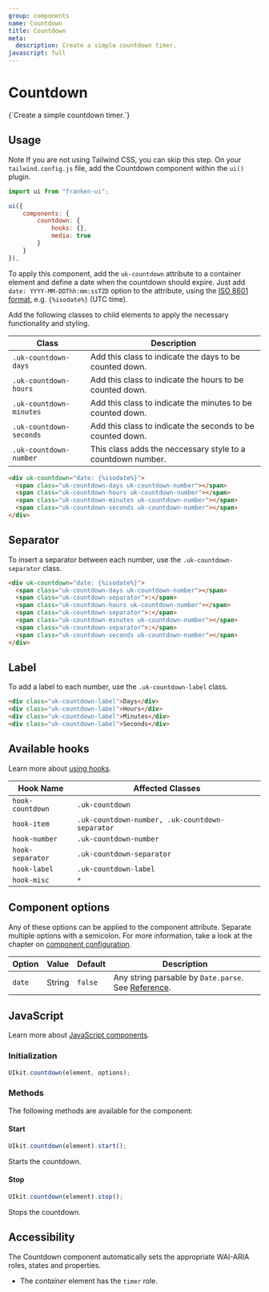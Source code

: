 ```yaml
---
group: components
name: Countdown
title: Countdown
meta:
  description: Create a simple countdown timer.
javascript: full
---
```



# Countdown

<p class="uk-text-lead uk-paragraph">{`Create a simple countdown timer.`}</p>

## Usage

<span class="uk-label uk-label-primary">Note</span> If you are not using Tailwind
CSS, you can skip this step. On your `tailwind.config.js` file, add the Countdown
component within the `ui()` plugin.

```javascript
import ui from "franken-ui";

ui({
    components: {
        countdown: {
            hooks: {},
            media: true
        }
    }
}),
```

To apply this component, add the `uk-countdown` attribute to a container element and define a date when the countdown should expire. Just add `date: YYYY-MM-DDThh:mm:ssTZD` option to the attribute, using the [ISO 8601 format](https://developer.mozilla.org/en/docs/Web/JavaScript/Reference/Global_Objects/Date/parse#ECMAScript_5_ISO-8601_format_support), e.g. `{%isodate%}` (UTC time).

Add the following classes to child elements to apply the necessary functionality and styling.

| Class                   | Description                                                 |
| ----------------------- | ----------------------------------------------------------- |
| `.uk-countdown-days`    | Add this class to indicate the days to be counted down.     |
| `.uk-countdown-hours`   | Add this class to indicate the hours to be counted down.    |
| `.uk-countdown-minutes` | Add this class to indicate the minutes to be counted down.  |
| `.uk-countdown-seconds` | Add this class to indicate the seconds to be counted down.  |
| `.uk-countdown-number`  | This class adds the neccessary style to a countdown number. |

```html
<div uk-countdown="date: {%isodate%}">
  <span class="uk-countdown-days uk-countdown-number"></span>
  <span class="uk-countdown-hours uk-countdown-number"></span>
  <span class="uk-countdown-minutes uk-countdown-number"></span>
  <span class="uk-countdown-seconds uk-countdown-number"></span>
</div>
```

<Example component="countdown" index={0} />

## Separator

To insert a separator between each number, use the `.uk-countdown-separator` class.

```html
<div uk-countdown="date: {%isodate%}">
  <span class="uk-countdown-days uk-countdown-number"></span>
  <span class="uk-countdown-separator">:</span>
  <span class="uk-countdown-hours uk-countdown-number"></span>
  <span class="uk-countdown-separator">:</span>
  <span class="uk-countdown-minutes uk-countdown-number"></span>
  <span class="uk-countdown-separator">:</span>
  <span class="uk-countdown-seconds uk-countdown-number"></span>
</div>
```

<Example component="countdown" index={1} />

## Label

To add a label to each number, use the `.uk-countdown-label` class.

```html
<div class="uk-countdown-label">Days</div>
<div class="uk-countdown-label">Hours</div>
<div class="uk-countdown-label">Minutes</div>
<div class="uk-countdown-label">Seconds</div>
```

<Example component="countdown" index={2} />

## Available hooks

Learn more about [using hooks](/docs/hooks).

| Hook Name        | Affected Classes                                |
| ---------------- | ----------------------------------------------- |
| `hook-countdown` | `.uk-countdown`                                 |
| `hook-item`      | `.uk-countdown-number, .uk-countdown-separator` |
| `hook-number`    | `.uk-countdown-number`                          |
| `hook-separator` | `.uk-countdown-separator`                       |
| `hook-label`     | `.uk-countdown-label`                           |
| `hook-misc`      | `*`                                             |

## Component options

Any of these options can be applied to the component attribute. Separate multiple options with a semicolon. For more information, take a look at the chapter on [component configuration](/docs/javascript#component-configuration).

| Option | Value  | Default | Description                                                                                                                                     |
| ------ | ------ | ------- | ----------------------------------------------------------------------------------------------------------------------------------------------- |
| `date` | String | `false` | Any string parsable by `Date.parse`. See [Reference](https://developer.mozilla.org/en/docs/Web/JavaScript/Reference/Global_Objects/Date/parse). |

## JavaScript

Learn more about [JavaScript components](javascript.md#programmatic-use).

### Initialization

```javascript
UIkit.countdown(element, options);
```

### Methods

The following methods are available for the component:

#### Start

```javascript
UIkit.countdown(element).start();
```

Starts the countdown.

#### Stop

```javascript
UIkit.countdown(element).stop();
```

Stops the countdown.

## Accessibility

The Countdown component automatically sets the appropriate WAI-ARIA roles, states and properties.

- The _container_ element has the `timer` role.

<script>
  UIkit.util.attr(UIkit.util.$$('[uk-countdown]'), 'date', new Date(Date.now() +
  7 * 24 * 60 * 60 * 1000).toISOString());
</script>
